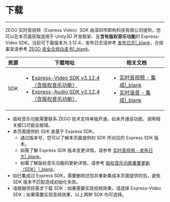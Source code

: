 # 下载

- - -

ZEGO 实时音视频（Express Video）SDK 由深圳市即构科技有限公司提供，您可以在本页面获取适用于 Unity3D 开发框架、且**含有版权音乐功能**的 Express-Video SDK，当前可下载版本为 3.12.4，发布日志请参考 [发布日志\|_blank](!change_log_ktv)，合规事宜请参考 [ZEGO 安全合规白皮书\|_blank](#16142)。

| 资源 | 下载地址 | 相关文档|
| ---- | ----| ------ |
| SDK | <ul><li>[Express-Video SDK v3.12.4（含版权音乐功能）](https://storage.zego.im/copyrighted_music/unity3d/video/ZegoExpressUnity3D.zip)</li><li>[Express-Audio SDK v3.12.4（含版权音乐功能）](https://storage.zego.im/copyrighted_music/unity3d/audio/ZegoExpressUnity3D.zip)</li> | <ul><li>[实时音视频 - 集成\|_blank](!ExpressVideoSDK-Integration/SDK_Integration)</li><li>[实时语音 - 集成\|_blank](!ExpressAudioSDK-Integration/SDK_Integration)</li></ul> |

<Note title="Note">

- 版权音乐功能需要联系 ZEGO 技术支持单独开通，如未开通该功能，调用相关接口可能会报错。
- 本页面提供的 SDK 是基于 Express SDK。
    - 通过版本号，您可以了解本页面提供的 SDK 所对应的 Express SDK 版本。
    - 如需了解 Express SDK 版本变更详情，请参考 [实时音视频 - 发布日志\|_blank](#12554)。
    - 如需了解版权音乐功能的更新详情，请参考 [版权音乐功能重要更新（SDK）\|_blank](!change_log_ktv)。
- 如已集成过 Express SDK，需要删除旧包并重新集成本页面提供的包，避免 SDK 版本不匹配造成初始化失败。
- 请根据项目需求下载 SDK：如果需要实现视频效果，请选择 Express-Video SDK；如果需要实现音频效果，以上两种 SDK 均可选择。
  
</Note>
